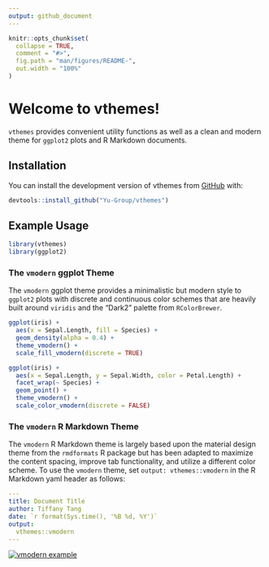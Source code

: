 ```yaml
---
output: github_document
---
```


<!-- README.md is generated from README.Rmd. Please edit that file -->

```r
knitr::opts_chunk$set(
  collapse = TRUE,
  comment = "#>",
  fig.path = "man/figures/README-",
  out.width = "100%"
)
```

# Welcome to vthemes!

<!-- badges: start -->
<!-- badges: end -->

`vthemes` provides convenient utility functions as well as a clean and modern theme for `ggplot2` plots and R Markdown documents.

## Installation

You can install the development version of vthemes from [GitHub](https://github.com/) with:

``` r
devtools::install_github("Yu-Group/vthemes")
```

## Example Usage

```r
library(vthemes)
library(ggplot2)
```

### The `vmodern` ggplot Theme

The `vmodern` ggplot theme provides a minimalistic but modern style to `ggplot2` plots with discrete and continuous color schemes that are heavily built around `viridis` and the "Dark2" palette from `RColorBrewer`.

```r
ggplot(iris) +
  aes(x = Sepal.Length, fill = Species) +
  geom_density(alpha = 0.4) +
  theme_vmodern() +
  scale_fill_vmodern(discrete = TRUE)
```

```r
ggplot(iris) +
  aes(x = Sepal.Length, y = Sepal.Width, color = Petal.Length) +
  facet_wrap(~ Species) +
  geom_point() +
  theme_vmodern() +
  scale_color_vmodern(discrete = FALSE)
```

### The `vmodern` R Markdown Theme

The `vmodern` R Markdown theme is largely based upon the material design theme from the `rmdformats` R package but has been adapted to maximize the content spacing, improve tab functionality, and utilize a different color scheme. To use the `vmodern` theme, set `output: vthemes::vmodern` in the R Markdown yaml header as follows:

``` yml
---
title: Document Title
author: Tiffany Tang
date: `r format(Sys.time(), '%B %d, %Y')`
output:
  vthemes::vmodern
---
```

[![vmodern example](man/figures/vmodern.png)](https://yu-group.github.io/vthemes/articles/examples/vmodern.html)
